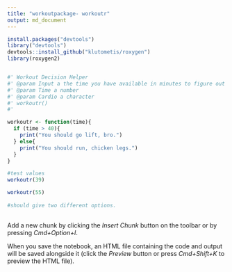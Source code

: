 ```yaml
---
title: "workoutpackage- workoutr"
output: md_document
---
```



```r
install.packages("devtools")
library("devtools")
devtools::install_github("klutometis/roxygen")
library(roxygen2)


#' Workout Decision Helper
#' @param Input a the time you have available in minutes to figure out what workout you should do.
#' @param Time a number
#' @param Cardio a character
#' workoutr()
#'

workoutr <- function(time){
  if (time > 40){
    print("You should go lift, bro.")
  } else{
    print("You should run, chicken legs.")
  }
}

#test values
workoutr(39)

workoutr(55)
 
#should give two different options.
             
```

Add a new chunk by clicking the *Insert Chunk* button on the toolbar or by pressing *Cmd+Option+I*.

When you save the notebook, an HTML file containing the code and output will be saved alongside it (click the *Preview* button or press *Cmd+Shift+K* to preview the HTML file).
